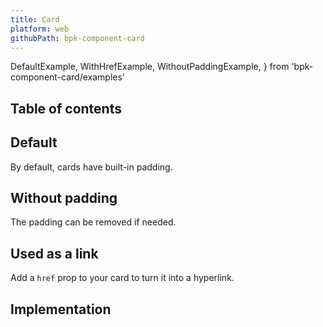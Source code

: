 ```yaml
---
title: Card
platform: web
githubPath: bpk-component-card
---
```




  DefaultExample,
  WithHrefExample,
  WithoutPaddingExample,
} from 'bpk-component-card/examples'

## Table of contents

## Default

By default, cards have built-in padding.

<PresentationBlock>
  <DefaultExample />
</PresentationBlock>

## Without padding

The padding can be removed if needed.

<PresentationBlock>
  <WithoutPaddingExample />
</PresentationBlock>

## Used as a link

Add a `href` prop to your card to turn it into a hyperlink.

<PresentationBlock>
  <WithHrefExample />
</PresentationBlock>


## Implementation

<Readme />
